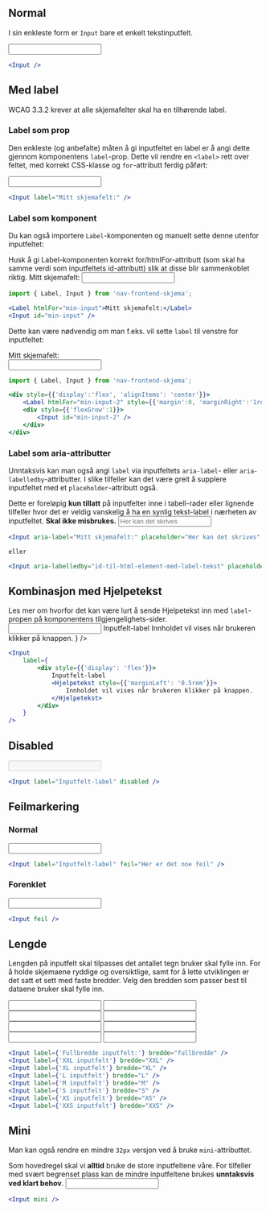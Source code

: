 
## Normal

I sin enkleste form er `Input` bare et enkelt tekstinputfelt.

<Example>
    <Input />
</Example>

```jsx
<Input />
```

## Med label

<Alertstripe type="info">
    <Lenke href="https://www.w3.org/TR/WCAG21/#labels-or-instructions">WCAG 3.3.2</Lenke> krever at alle skjemafelter skal ha en tilhørende <InlineCode>label</InlineCode>.
</Alertstripe>

### Label som prop

Den enkleste (og anbefalte) måten å gi inputfeltet en label er å angi dette gjennom komponentens `label`-prop. Dette vil rendre en `<label>` rett over feltet, med korrekt CSS-klasse og `for`-attributt ferdig påført:

<Example>
    <Input label="Mitt skjemafelt:" />
</Example>

```jsx
<Input label="Mitt skjemafelt:" />
```

### Label som komponent

Du kan også importere `Label`-komponenten og manuelt sette denne utenfor inputfeltet:

<Alertstripe type="advarsel">
    Husk å gi Label-komponenten korrekt <InlineCode>for</InlineCode>/<InlineCode>htmlFor</InlineCode>-attributt (som skal ha samme verdi som inputfeltets <InlineCode>id</InlineCode>-attributt) slik at disse blir sammenkoblet riktig.
</Alertstripe>

<Example>
    <Label htmlFor="min-input">Mitt skjemafelt:</Label>
    <Input id="min-input" />
</Example>

```jsx
import { Label, Input } from 'nav-frontend-skjema';

<Label htmlFor="min-input">Mitt skjemafelt:</Label>
<Input id="min-input" />
```

Dette kan være nødvendig om man f.eks. vil sette `label` til venstre for inputfeltet:

<Example>
    <div style={{'display':'flex', 'alignItems': 'center'}}>
        <Label htmlFor="min-input-2" style={{'margin':0, 'marginRight':'1rem'}}>Mitt skjemafelt:</Label>
        <div style={{'flexGrow':1}}>
            <Input id="min-input-2" />
        </div>
    </div>
</Example>

```jsx
import { Label, Input } from 'nav-frontend-skjema';

<div style={{'display':'flex', 'alignItems': 'center'}}>
    <Label htmlFor="min-input-2" style={{'margin':0, 'marginRight':'1rem'}}>Mitt skjemafelt:</Label>
    <div style={{'flexGrow':1}}>
        <Input id="min-input-2" />
    </div>
</div>
```

### Label som aria-attributter

Unntaksvis kan man også angi `label` via inputfeltets `aria-label`- eller `aria-labelledby`-attributter. I slike tilfeller kan det være greit å supplere inputfeltet med et `placeholder`-attributt også.

<Alertstripe type="advarsel">
    Dette er foreløpig <strong>kun tillatt</strong> på inputfelter inne i tabell-rader eller lignende tilfeller hvor det er veldig vanskelig å ha en synlig tekst-label i nærheten av inputfeltet. <strong>Skal ikke misbrukes.</strong>
</Alertstripe>

<Example>
    <Input aria-label="Mitt skjemafelt:" placeholder="Her kan det skrives" />
</Example>

```jsx
<Input aria-label="Mitt skjemafelt:" placeholder="Her kan det skrives" />

eller

<Input aria-labelledby="id-til-html-element-med-label-tekst" placeholder="Her kan det skrives" />
```

## Kombinasjon med Hjelpetekst

<Alertstripe type="info">
    Les mer om hvorfor det kan være lurt å sende Hjelpetekst inn med <code className="inline">label</code>-propen på <Lenke href="/components/hjelpetekst/accessibility">komponentens tilgjengelighets-sider</Lenke>.
</Alertstripe>

<Example>
    <Input
        label={
            <div style={{'display': 'flex'}}>
                Inputfelt-label
                <Hjelpetekst style={{'marginLeft': '0.5rem'}}>
                    Innholdet vil vises når brukeren klikker på knappen.
                </Hjelpetekst>
            </div>
        }
    />
</Example>

```jsx
<Input
    label={
        <div style={{'display': 'flex'}}>
            Inputfelt-label
            <Hjelpetekst style={{'marginLeft': '0.5rem'}}>
                Innholdet vil vises når brukeren klikker på knappen.
            </Hjelpetekst>
        </div>
    }
/>
```

## Disabled

<Example>
    <Input label="Inputfelt-label" disabled />
</Example>

```jsx
<Input label="Inputfelt-label" disabled />
```

## Feilmarkering

### Normal

<Example>
    <Input label="Inputfelt-label" feil="Her er det noe feil" />
</Example>

```jsx
<Input label="Inputfelt-label" feil="Her er det noe feil" />
```

### Forenklet

<Example>
    <Input feil />
</Example>

```jsx
<Input feil />
```

## Lengde

Lengden på inputfelt skal tilpasses det antallet tegn bruker skal fylle inn. For å holde skjemaene
ryddige og oversiktlige, samt for å lette utviklingen er det satt et sett med faste bredder. Velg
den bredden som passer best til dataene bruker skal fylle inn.

<Example>
    <SkjemaGruppe>
        <Input label={'Fullbredde inputfelt:'} bredde="fullbredde" />
        <Input label={'XXL inputfelt'} bredde="XXL" />
        <Input label={'XL inputfelt'} bredde="XL" />
        <Input label={'L inputfelt'} bredde="L" />
        <Input label={'M inputfelt'} bredde="M" />
        <Input label={'S inputfelt'} bredde="S" />
        <Input label={'XS inputfelt'} bredde="XS" />
        <Input label={'XXS inputfelt'} bredde="XXS" />
    </SkjemaGruppe>
</Example>

```jsx
<Input label={'Fullbredde inputfelt:'} bredde="fullbredde" />
<Input label={'XXL inputfelt'} bredde="XXL" />
<Input label={'XL inputfelt'} bredde="XL" />
<Input label={'L inputfelt'} bredde="L" />
<Input label={'M inputfelt'} bredde="M" />
<Input label={'S inputfelt'} bredde="S" />
<Input label={'XS inputfelt'} bredde="XS" />
<Input label={'XXS inputfelt'} bredde="XXS" />
```

## Mini

Man kan også rendre en mindre `32px` versjon ved å bruke `mini`-attributtet.

<Alertstripe type="advarsel">
    Som hovedregel skal vi <strong>alltid</strong> bruke de store inputfeltene våre. For tilfeller med svært begrenset plass kan de mindre inputfeltene 
    brukes <strong>unntaksvis ved klart behov</strong>.
</Alertstripe>

<Example>
    <Input mini />
</Example>

```jsx
<Input mini />
```